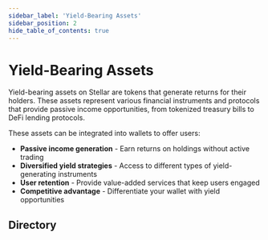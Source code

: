 ```yaml
---
sidebar_label: 'Yield-Bearing Assets'
sidebar_position: 2
hide_table_of_contents: true
---
```



# Yield-Bearing Assets

Yield-bearing assets on Stellar are tokens that generate returns for their holders. These assets represent various financial instruments and protocols that provide passive income opportunities, from tokenized treasury bills to DeFi lending protocols.

These assets can be integrated into wallets to offer users:
- **Passive income generation** - Earn returns on holdings without active trading
- **Diversified yield strategies** - Access to different types of yield-generating instruments
- **User retention** - Provide value-added services that keep users engaged
- **Competitive advantage** - Differentiate your wallet with yield opportunities

## Directory

<YieldBearingAssetsDirectory /> 